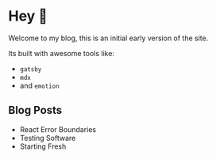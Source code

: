 
# Hey 👋

Welcome to my blog, this is an initial early version of the site.

Its built with awesome tools like:

- `gatsby`
- `mdx`
- and `emotion`

## Blog Posts

- <Link to="/posts/2019/january/react-error-boundaries">
    React Error Boundaries
  </Link>
- <Link to="/posts/2018/december/testing-software">Testing Software</Link>
- <Link to="/posts/2018/december/starting-fresh">Starting Fresh</Link>
